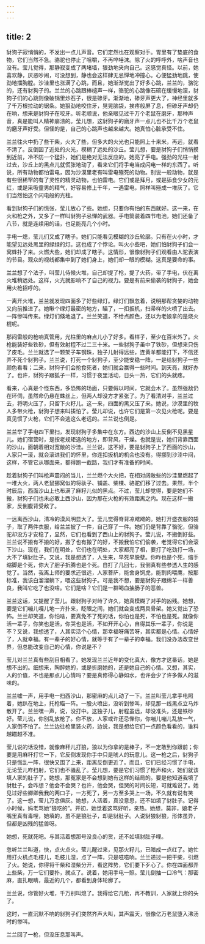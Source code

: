 ```yaml
---
---
---
```

title: 2
---



豺狗子寂悄悄的，不发出一点儿声音。它们定然也在观察对手。胃里有了垫底的食物，它们当然不急。骆驼也停止了咀嚼，不再啐唾沫。除了火的呼呼外，啥声音也没有。莹儿觉得，那静寂变成了两堵墙，狠劲地夹向自己。这感觉真怪。以前，她喜欢静，厌恶吵闹，可没想到，静也会这样肆无忌惮地冲撞心。心便猛劲地跳，使劲地擂胸膛。沙洼里也涨满了心跳，而且，她渐渐觉出了好多心跳，兰兰的，骆驼的，还有豺狗子的。兰兰的心跳跟棒槌声一样，骆驼的心跳像石磙在缓慢地滚，豺狗子们的心跳则像破锅里炒石子，很是碜牙。渐渐地，碜牙声更大了，神经里就多了千万根拉动的锯条。她狠劲地咬住牙，晃晃脑袋，挨疼般屏了息，但碜牙声却仍在响，想来是豺狗子在咬牙。听老顺说，他亲眼见过千万个老鼠在磨牙，那种声音，真是能叫人精神崩溃的。莹儿想，这豺狗子的磨牙声一点儿也不比千万个老鼠的磨牙声好受。但怪的是，自己的心跳声也越来越大。她真怕心脏承受不住。

兰兰往火中扔了些干柴，火大了些，但多大的火光也只能照上十来米，再远，就看不清了。反倒因了近处的火光，模糊了远处的沙丘。莹儿想，要是豺狗子们悄悄摸到近前，冷不防一个猛扑，她们是绝对无法反应的。她亮了手电。强劲的光柱一射过去，沙丘上的黑点儿就慌张地动了，看来它们将手电当成闪电一样的东西了。听说，所有动物都怕雷电，因为沙漠里老有叫雷电殛死的动物。别说一般动物，就是有些很稀罕的有了灵性的精灵动物，也怕雷电。它们或是拜月，或是舔食少女的元红，或是采吸童男的精气，好容易修上千年，一遇雷电，照样叫殛成一堆灰了。它们当然怕这个闪电般的光柱。

看到豺狗子们的慌张，莹儿放心了些。她想，只要你有怕的东西就好。这一来，在火和枪之外，又多了一样叫豺狗子忌惮的武器。手电筒装着四节电池，她们还备了八节，就是连续用的话，也足能亮几个小时。

手电一熄，莹儿们又成了瞎子。她们只能看见模糊的沙丘轮廓。只有在火小时，才能望见远处黑里的绿绿的灯。这也成了个悖论。叫火小些吧，她们怕豺狗子们会一窝蜂扑了来。火燃大些，她们却成了瞎子。这情形，很像豺狗子们观看由人驼表演的节目。观众的视线都集中到了她们身上，她们却一眼的模糊。这真是要命的事。

兰兰想了个法子，叫莹儿侍候火堆，自己却提了枪，提了火药，带了手电，伏在离火堆稍远处。这样，火光就影响不了自己的视力。要是有前来偷袭的豺狗子，她会用火枪招呼的。

一离开火堆，兰兰就发现四面多了好些绿灯。绿灯们飘忽着，说明那帮贪婪的动物又向前推进了。她瞅个绿灯最密的地方，瞄了，一扣扳机，扫帚样的火喷了出去。一阵惨叫传来。绿灯们倏地退了。兰兰笑道，不给点颜色，还以为老娘拿的是烧火棍呢。

那闷雷般的枪响真管用，光柱里的麻点儿小了好多。看样子，至少在百米外了。火枪能装好些铁砂，但有效射程不过二三十米。一些豺狗子虽中了铁砂，但想来只伤了皮毛。兰兰就选了一颗架子车钢珠，独子儿射得远些，连黄羊都能打下，不信还弄不死个豺狗子。兰兰说，打死一个豺狗子，至少能安稳一阵，一是给豺狗子一些颜色看看；二来，豺狗子们会抢食死者，她们就会赢得一些时间。到天亮，就好办了。也许，豺狗子跟狐子一样，习惯于夜里活动，日头一热，它们的头就疼。

看来，心真是个怪东西，多恐怖的场面，只要假以时间，它就会木了。虽然强敌仍在环伺，虽然命仍悬在蛛丝上，但两人却没方才紧张了。为了看清对手，兰兰过去，将明火压了，只留下火籽儿。这一来，四面的黑又压了来。她说，沙漠里的牧人多带火枪，豺狗子想来叫揍怕了。莹儿却说，也许它们是第一次见火枪呢。要是真见惯了火枪，它们不会逃这么老远的。兰兰说也倒是。

兰兰举了手电四下里扫，发现豺狗子多集中在东方。西边的沙山上反倒不见黑星儿。她们宿营时，是按老规矩选的地方，即背风，干燥。也就是说，她们背靠西面的沙山，面朝着相对宽敞的沙洼。兰兰说，这不好，要是豺狗子上了西面的沙山，人家只一滚，就会滚进我们的怀里，你连扣扳机的机会也没有。得挪到沙洼中间，这样，不管它从哪面来，都得跑一截路，我们才有准备的时间。

趁着豺狗子们叫枪声震闷的当儿，兰兰燃个大火把，在相对阔敞些的沙洼里燃起了一堆大火，两人老鼠挪窝似的将驮子、铺盖、柴棵、骆驼们移了过去。果然，半个时辰后，西面沙山上也布满了麻籽儿似的黑点。不过，莹儿却觉得，要是她们不搬，豺狗子们也未必敢上西沙山，因为那在火枪的有效距离之内。现在这样一搬家，反倒腹背受敌了。

一远离西沙山，清冷的漠风明显大了。莹儿觉得脊背凉飕飕的。她打开盛衣服的袋子，取了两件衣服，给兰兰披了一件，自己穿了一件。她们仍是背靠了骆驼，但骆驼却没方才安稳了，显然，它们也看到了西山上的豺狗子。莹儿说，不搬倒好些。兰兰说不搬有不搬的好，搬了也有搬了的好，不搬我怕它们偷袭，老觉得它们会滚下沙山。现在，我们在明处，它们也在明处，大家都亮了相，要打了吃劲打一场，大不了填豺肚子。又说，我是想透了，人生来，早死早脱孽。你咋也是个死，缩手缩脚是个死，你大了胆子折腾也是个死。自打了几回七，我倒真有些参透人生的感觉了。当然，我离上师的要求还很远，人家菩萨，能舍身饲虎，能割肉喂鹰，按那标准，我该白溜溜躺下，喂这些豺狗子。可是我不想，要是豺狗子跟绵羊一样善良，我叫它吃了也没啥。它们是啥？它们是一群喝血抽肠子的恶兽。

兰兰这话，又提醒了莹儿。跟豺狗子对峙了许久，她真模糊了对手的凶残。她想，要是它们嘣儿嘎儿地一齐扑来，眨眼之间，她们就会变成两具骨架。她又觉出了恐怖。兰兰却笑道，你怕啥，要真免不了死的话，你怕也是死，不怕也是死。就像你活一辈子，你笑也是活，你哭也是活，不如开开心心，自得其乐一辈子，你说是不？又说，我想透了，人其实活个心情，那幸福呀痛苦呀，其实都是心情。心情好了，人就幸福。有一辈子的好心情，就等于有了一辈子的幸福。我们没办法改变世界，但总能改变自己的心情，你说是不？

莹儿对兰兰真有些刮目相看了。她发现兰兰近年的变化真大，像方才这番话，她是想不出的。细想来，陶醉她的，或是折磨她的，还是她自己的心情。又想，其实，人的价值，不也是那点儿心情吗？要是真修得心静如水，也许会少了许多做人的滋味的。

兰兰嘘一声，用手电一扫西沙山，那密麻的点儿动了一下。兰兰叫莹儿拿手电照着，她趴在地上，托枪瞄一阵。一股火喷出，没听到惨叫，却见那一线黑点立马炸散开了。兰兰嘿一声，说，没打中。这独子儿，射程虽远，却没准头，还是铁砂好。莹儿说，你别乱放枪了。你不放，人家或许还忌惮你，你嘣儿嘣儿乱放一气，人家倒不怕了。兰兰边往枪里装火药，边说，我是想给它们一点颜色看看的，谁料越瞄越不准。

莹儿说的话没错，就像麻秆儿打狼，狼以为你拿的是棒子，不一定敢到你跟前；你要是用麻秆打它一下，它反倒发现你手中只是唬人的玩意儿。这一枪之后，豺狗子只是慌乱一阵，很快又围了上来，距离反倒更近了。而且，它们已经习惯了手电，无论莹儿咋扫射，它们也不骚乱了。莹儿想，要是它们习惯了枪声和火，她们就该填人家的肚子了。她想，那冤家是不会想到她有这样的结局的。要是他知道我填了豺肚子，会咋想？他会不会哭？也许，他会哭，但哭的时间长短，可就难说了。她见过好些卿卿我我的两口子，一方死了，另一方至多哭上一场，不久就有说有笑了。这一想，莹儿万念俱灰。她想，人活着，真没意思，还不如填了豺肚子。记得小时候，妈老骂她“狼吃的”。开初，她觉着这骂好听，亲热。她想，莫非，娘老子嘴里真有毒哩，她填的，虽不是狼肚子，却是豺肚子。人说豺狼豺狼，形体虽异，但都是凶残的猛兽呀。

她想，死就死吧。与其活着想那号没良心的货，还不如填豺肚子哩。

忽听兰兰叫道，快，点火点火。莹儿醒过来，见那火籽儿，已暗成一点红了。她忙用打火机点毛枝儿，毛枝儿湿，点了一阵，只是嗞嗞响。兰兰递过一把干柴，引燃了火。她说，你得将干柴和湿柴分开，看这阵势，它们要下歹心了。你在四面都弄上些柴，万一它们要扑，就点了。说着，她用手电一照。莹儿倒抽一口冷气：那密麻，直扎眼睛，最近的几个，都看到身体轮廓了。

兰兰说，你管好火堆，千万别叫熄了。我得给它几枪，再不教训，人家就上你的头了。

这时，一直沉默不响的豺狗子们突然齐声大叫，其声震天，很像亿万老鼠堕入沸汤时的惨叫。

兰兰回了一枪，但没压息那叫声。
